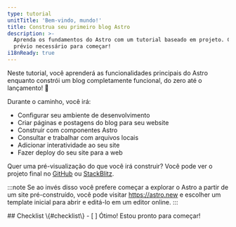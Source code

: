 ```yaml
---
type: tutorial
unitTitle: 'Bem-vindo, mundo!'
title: Construa seu primeiro blog Astro
description: >-
  Aprenda os fundamentos do Astro com um tutorial baseado em projeto. Com todo o conhecimento
  prévio necessário para começar!
i18nReady: true
---
```




<Lede> Neste tutorial, você aprenderá as funcionalidades principais do Astro enquanto constrói um blog completamente funcional, do zero até o lançamento! 🚀 </Lede>

Durante o caminho, você irá: 
- Configurar seu ambiente de desenvolvimento 
- Criar páginas e postagens do blog para seu website
- Construir com componentes Astro
- Consultar e trabalhar com arquivos locais
- Adicionar interatividade ao seu site 
- Fazer deploy do seu site para a web

Quer uma pré-visualização do que você irá construir? Você pode ver o projeto final no [GitHub](https://github.com/withastro/blog-tutorial-demo) ou [StackBlitz](https://stackblitz.com/github/withastro/blog-tutorial-demo/tree/complete?file=src%2Fpages%2Findex.astro).

:::note
Se ao invés disso você prefere começar a explorar o Astro a partir de um site pré-construído, você pode visitar https://astro.new e escolher um template inicial para abrir e editá-lo em um editor online.
::: 


<Box icon="check-list">
## Checklist \{#checklist\}

<Checklist>
- [ ] Ótimo! Estou pronto para começar!
</Checklist>
</Box>
